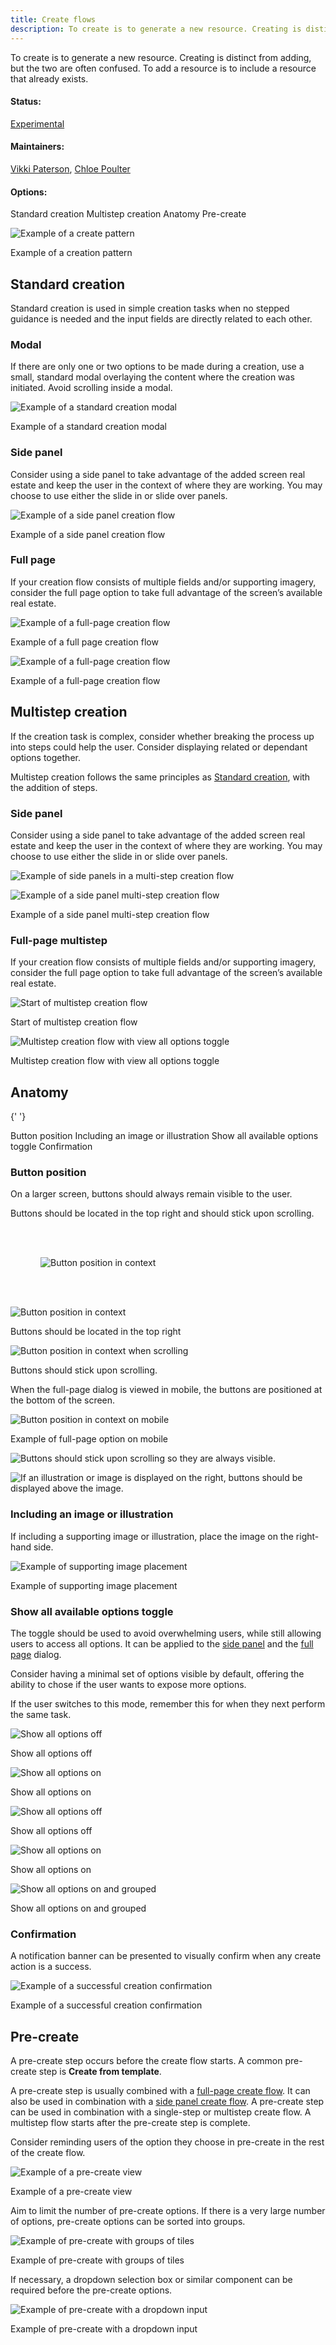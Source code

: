 ```yaml
---
title: Create flows
description: To create is to generate a new resource. Creating is distinct from adding, but the two are often confused. To add a resource is to include a resource that already exists.
---
```


<PageDescription>

To create is to generate a new resource. Creating is distinct from adding, but the two are often confused. To add a resource is to include a resource that already exists.

</PageDescription>

#### Status:

[Experimental](/experimental/overview/)

#### Maintainers:

[Vikki Paterson](https://github.com/vikkipaterson), [Chloe Poulter](https://github.com/chloepoulterdesign)

#### Options:

<AnchorLinks>
  <AnchorLink>Standard creation</AnchorLink>
  <AnchorLink>Multistep creation</AnchorLink>
  <AnchorLink>Anatomy</AnchorLink>
  <AnchorLink>Pre-create</AnchorLink>
</AnchorLinks>

![Example of a create pattern](images/1.png)

<Caption>Example of a creation pattern</Caption>

## Standard creation

Standard creation is used in simple creation tasks when no stepped guidance is needed and the input fields are directly related to each other.

### Modal

If there are only one or two options to be made during a creation, use a small, standard modal overlaying the content where the creation was initiated. Avoid scrolling inside a modal.

<Row>
<Column colLg={8}>

![Example of a standard creation modal](images/2.png)

<Caption>Example of a standard creation modal</Caption>

</Column>
</Row>

### Side panel

Consider using a side panel to take advantage of the added screen real estate and keep the user in the context of where they are working. You may choose to use either the slide in or slide over panels.

<Row>
<Column colLg={8}>

![Example of a side panel creation flow](images/3.png)

<Caption>Example of a side panel creation flow</Caption>

</Column>
</Row>

### Full page

If your creation flow consists of multiple fields and/or supporting imagery, consider the full page option to take full advantage of the screen’s available real estate.

<Row>
<Column colLg={8}>

![Example of a full-page creation flow](images/4.png)

<Caption>Example of a full page creation flow</Caption>

</Column>
</Row>

<Row>
<Column colLg={8}>

![Example of a full-page creation flow](images/5.png)

<Caption>Example of a full-page creation flow</Caption>

</Column>
</Row>

## Multistep creation

If the creation task is complex, consider whether breaking the process up into steps could help the user. Consider displaying related or dependant options together.

Multistep creation follows the same principles as [Standard creation](#standard-creation), with the addition of steps.

### Side panel

Consider using a side panel to take advantage of the added screen real estate and keep the user in the context of where they are working. You may choose to use either the slide in or slide over panels.

<Row>
<Column colLg={8}>

![Example of side panels in a multi-step creation flow](images/6.png)

</Column>
</Row>

<Row>
<Column colLg={8}>

![Example of a side panel multi-step creation flow](images/7.png)

<Caption>Example of a side panel multi-step creation flow</Caption>

</Column>
</Row>

### Full-page multistep

If your creation flow consists of multiple fields and/or supporting imagery, consider the full page option to take full advantage of the screen’s available real estate.

<Row>
<Column colLg={8}>

![Start of multistep creation flow](images/8.png)

<Caption>Start of multistep creation flow</Caption>

</Column>
</Row>

<Row>
<Column colLg={8}>

![Multistep creation flow with view all options toggle](images/9.png)

<Caption>Multistep creation flow with view all options toggle</Caption>

</Column>
</Row>

## Anatomy

<AnchorLinks small>

{' '}

<AnchorLink>Button position</AnchorLink>
<AnchorLink>Including an image or illustration</AnchorLink>
<AnchorLink>Show all available options toggle</AnchorLink>
<AnchorLink>Confirmation</AnchorLink>

</AnchorLinks>

### Button position

On a larger screen, buttons should always remain visible to the user.

Buttons should be located in the top right and should stick upon scrolling.

<Row>
<Column colLg={8}>

<img
  src="/images/10.gif"
  alt="Button position in context"
  title="Button position in context"
  style="padding:3rem"
/>

</Column>
</Row>

<Row>
<Column colLg={8}>

![Button position in context](images/11.png)

<Caption>Buttons should be located in the top right</Caption>

</Column>
</Row>

<Row>
<Column colLg={8}>

![Button position in context when scrolling](images/12.png)

<Caption>Buttons should stick upon scrolling.</Caption>

</Column>
</Row>

When the full-page dialog is viewed in mobile, the buttons are positioned at the bottom of the screen.

<Row>
<Column colLg={8}>

![Button position in context on mobile](images/13.png)

<Caption>Example of full-page option on mobile</Caption>

</Column>
</Row>

<Row>
<Column colMd={4} colLg={6}>
<DoDontExample type="do" caption="Buttons should stick upon scrolling so they are always visible.">

![Buttons should stick upon scrolling so they are always visible.](/images/14a.png)

</DoDontExample>
</Column>
<Column colMd={4} colLg={6}>
<DoDontExample type="do" caption="If an illustration or image is displayed, buttons should be displayed above the image.">

![If an illustration or image is displayed on the right, buttons should be displayed above the image.](/images/14b.png)

</DoDontExample>
</Column>
</Row>

### Including an image or illustration

If including a supporting image or illustration, place the image on the right-hand side.

<Row>
<Column colLg={8}>

![Example of supporting image placement](images/15.png)

<Caption>Example of supporting image placement</Caption>

</Column>
</Row>

### Show all available options toggle

The toggle should be used to avoid overwhelming users, while still allowing users to access all options. It can be applied to the [side panel](#side-panel) and the [full page](#full-page) dialog.

Consider having a minimal set of options visible by default, offering the ability to chose if the user wants to expose more options.

If the user switches to this mode, remember this for when they next perform the same task.

<Row>
<Column colMd={4} colLg={6}>

![Show all options off](images/16.png)

<Caption>Show all options off</Caption>

</Column>

<Column colMd={4} colLg={6}>

![Show all options on](images/17.png)

<Caption>Show all options on</Caption>

</Column>
</Row>

<Row>
<Column colLg={8}>

![Show all options off](images/18.png)

<Caption>Show all options off</Caption>

</Column>
</Row>

<Row>
<Column colLg={8}>

![Show all options on](images/19.png)

<Caption>Show all options on</Caption>

</Column>
</Row>

<Row>
<Column colLg={8}>

![Show all options on and grouped](images/20.png)

<Caption>Show all options on and grouped</Caption>

</Column>
</Row>

### Confirmation

A notification banner can be presented to visually confirm when any create action is a success.

<Row>
<Column colLg={8}>

![Example of a successful creation confirmation](images/27.png)

<Caption>Example of a successful creation confirmation</Caption>

</Column>
</Row>

## Pre-create

A pre-create step occurs before the create flow starts. A common pre-create step is **Create from template**.

A pre-create step is usually combined with a [full-page create flow](#full-page). It can also be used in combination with a [side panel create flow](#full-page). A pre-create step can be used in combination with a single-step or multistep create flow. A multistep flow starts after the pre-create step is complete.

Consider reminding users of the option they choose in pre-create in the rest of the create flow.

<Row>
<Column colLg={8}>

![Example of a pre-create view](images/Precreate1.png)

<Caption>Example of a pre-create view</Caption>

</Column>
</Row>

Aim to limit the number of pre-create options. If there is a very large number of options, pre-create options can be sorted into groups.

<Row>
<Column colLg={8}>

![Example of pre-create with groups of tiles](images/Precreate2.png)

<Caption>Example of pre-create with groups of tiles</Caption>

</Column>
</Row>

If necessary, a dropdown selection box or similar component can be required before the pre-create options.

<Row>
<Column colLg={8}>

![Example of pre-create with a dropdown input](images/Precreate3.png)

<Caption>Example of pre-create with a dropdown input</Caption>

</Column>
</Row>
